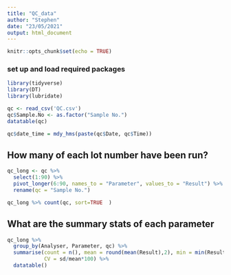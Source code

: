 ```yaml
---
title: "QC_data"
author: "Stephen"
date: "23/05/2021"
output: html_document
---
```


```r
knitr::opts_chunk$set(echo = TRUE)
```

### set up and load required packages
```r
library(tidyverse)
library(DT)
library(lubridate)
```
```r

qc <- read_csv('QC.csv')
qc$Sample.No <- as.factor("Sample No.")
datatable(qc)

```

<!-- ### Fidlle with the Date and Time columns so they make sense -->

```r
qc$date_time = mdy_hms(paste(qc$Date, qc$Time))
```
## How many of each lot number have been run?

```r
qc_long <- qc %>%
  select(1:90) %>%
  pivot_longer(6:90, names_to = "Parameter", values_to = "Result") %>%
  rename(qc = "Sample No.")

qc_long %>% count(qc, sort=TRUE  )
```

<!-- ```{r echo=FALSE, message=FALSE, warning=FALSE} -->
<!-- qc %>%  -->
<!--   select(1:90) %>%  -->
<!--   group_by(`Sample No.`) %>%  -->
<!--   summary() -->
<!-- ``` -->


## What are the summary stats of each parameter
```r
qc_long %>%
  group_by(Analyser, Parameter, qc) %>%
  summarise(count = n(), mean = round(mean(Result),2), min = min(Result), max = max(Result), sd = round(sd(Result),2),
            CV = sd/mean*100) %>%
  datatable()
```

